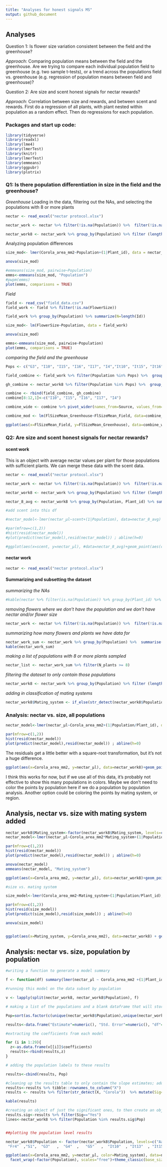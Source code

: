 ```yaml
---
title: "Analyses for honest signals MS"
output: github_document
---
```


## Analyses

Question 1: Is flower size variation consistent between the field and the greenhouse?

*Approach*: Comparing population means between the field and the greenhouse. Are we trying to compare each individual population field to greenhouse (e.g. two sample t-tests), or a trend across the populations field vs. greenhouse (e.g. regression of population means between field and greenhouse)?

Question 2: Are size and scent honest signals for nectar rewards?

*Approach*: Correlation between size and rewards, and between scent and rewards. First do a regression of all plants, with plant nested within population as a random effect. Then do regressions for each population.

  
### Packages and start up code:

```r
library(tidyverse)
library(readxl)
library(lme4)
library(lmerTest)
library(knitr)
library(lmerTest)
library(emmeans)
library(ggpubr)
library(plotrix)
```

### Q1: Is there population differentiation in size in the field and the greenhouse?

*Greenhouse*
Loading in the data, filtering out the NAs, and selecting the populations with 8 or more plants
```r
nectar <- read_excel("nectar protocol.xlsx")

nectar_work <- nectar %>% filter(!is.na(Population)) %>%  filter(!is.na(nectar_μl)) %>% filter(!is.na(Corola_area_mm2)) %>% filter(Corola_area_mm2>0)

nectar_work8 <- nectar_work %>% group_by(Population) %>% filter (length(unique(Plant_id))>=8)

```
Analyzing population differences

```r
size_mod<- lmer(Corola_area_mm2~Population+(1|Plant_id), data = nectar_work8)

anova(size_mod)

#emmeans(size_mod, pairwise~Population)
emms<-emmeans(size_mod, "Population")
#pwpm(emms)
plot(emms, comparisons = TRUE)

```

*Field*

```r
field <- read_csv("field_data.csv")
field_work <- field %>% filter(!is.na(FlowerSize))

field_work %>% group_by(Population) %>% summarize(N=length(Id))

size_mod<- lm(FlowerSize~Population, data = field_work)

anova(size_mod)

emms<-emmeans(size_mod, pairwise~Population)
plot(emms, comparisons = TRUE)

```

*comparing the field and the greenhouse*

```r
Pops <- c("G3", "I10", "I15", "I16", "I17", "I4","It10", "It15", "It16", "It17", "It4")

field_combine <- field_work %>% filter(Population %in% Pops) %>%  group_by(Population) %>% summarize(FlSizeMean = mean(FlowerSize), FlSizeSE=std.error(FlowerSize)) %>% mutate(Source="Field")

gh_combine <- nectar_work8 %>% filter(Population %in% Pops) %>%  group_by(Population) %>% summarize(FlSizeMean = mean(Corola_area_mm2), FlSizeSE=std.error(Corola_area_mm2)) %>% mutate(Source="Greenhouse")

combine <- rbind(field_combine, gh_combine)
combine[8:12,1]<-c("I10", "I15", "I16", "I17", "I4")

combine_wide <- combine %>% pivot_wider(names_from=Source, values_from=c(FlSizeMean,FlSizeSE))

combine_mod <- lm(FlSizeMean_Greenhouse~FlSizeMean_Field, data=combine_wide)

ggplot(aes(x=FlSizeMean_Field, y=FlSizeMean_Greenhouse), data=combine_wide)+geom_point()+geom_errorbar(aes(ymin=FlSizeMean_Greenhouse-FlSizeSE_Greenhouse, ymax=FlSizeMean_Greenhouse+FlSizeSE_Greenhouse))+geom_errorbarh(aes(xmin=FlSizeMean_Field-FlSizeSE_Field, xmax=FlSizeMean_Field+FlSizeSE_Field))+xlab("Flower size in natural populations")+ylab("Flower size in greenhouse")+theme_classic()


```



### Q2: Are size and scent honest signals for nectar rewards?

#### scent work

This is an object with average nectar values per plant for those populations with sufficient plants. We can merge these data with the scent data.

```r
nectar <- read_excel("nectar protocol.xlsx")

nectar_work <- nectar %>% filter(!is.na(Population)) %>%  filter(!is.na(nectar_μl)) %>% filter(!is.na(Corola_area_mm2)) %>% filter(Corola_area_mm2>0)

nectar_work8 <- nectar_work %>% group_by(Population) %>% filter (length(unique(Plant_id))>=8)

nectar_8_avg <- nectar_work8 %>% group_by(Population, Plant_id) %>% summarize(Mean_nectar=mean(nectar_μl))

#add scent into this df

#nectar_model<-lmer(nectar_μl~scent+(1|Population), data=nectar_8_avg)

#par(mfrow=c(1,2))
#hist(resid(nectar_model))
#plot(predict(nectar_model),resid(nectar_model)) ; abline(h=0)

```

```r
#ggplot(aes(x=scent, y=nectar_μl), #data=nectar_8_avg)+geom_point(aes(color=Population))+geom_smooth(method="lm",color="black")+theme_classic()+xlab(expression(paste("Total scent emission (ng", h^-1, flower^-1, ")"))) + ylab(expression(paste("Nectar volume (", mu,"l)")))
```

#### nectar work
```r
nectar <- read_excel("nectar protocol.xlsx")
```

#### Summarizing and subsetting the dataset 

*summarizing the NAs*

```r
#kable(nectar %>% filter(is.na(Population)) %>% group_by(Plant_id) %>% summarise(N=length(unique(flower_id))))
```

*removing flowers where we don't have the population and we don't have nectar and/or flower size*

```r
nectar_work <- nectar %>% filter(!is.na(Population)) %>%  filter(!is.na(nectar_μl)) %>% filter(!is.na(Corola_area_mm2)) %>% filter(Corola_area_mm2>0)
```


*summarizing how many flowers and plants we have data for*

```r

nectar_work_sum <- nectar_work %>% group_by(Population) %>%  summarise(N_plants=length(unique(Plant_id)), N_flowers=length(flower_id))
kable(nectar_work_sum)
```


*making a list of populations with 8 or more plants sampled*

```r
nectar_list <- nectar_work_sum %>% filter(N_plants >= 8)
```


*filtering the dataset to only contain those populations*

```r
nectar_work8 <- nectar_work %>% group_by(Population) %>% filter (length(unique(Plant_id))>=8)
```

*adding in classification of mating systems*

```r
nectar_work8$Mating_system <- if_else(str_detect(nectar_work8$Population,"^G|^I"), "SI", "SC")
```


### Analysis: nectar vs. size, all populations

```r
nectar_model<-lmer(nectar_μl~Corola_area_mm2+(1|Population/Plant_id), data=nectar_work8)

par(mfrow=c(1,2))
hist(resid(nectar_model))
plot(predict(nectar_model),resid(nectar_model)) ; abline(h=0)
```

The residuals get a little better with a square-root transformation, but it's not a huge difference.

```r


ggplot(aes(x=Corola_area_mm2, y=nectar_μl), data=nectar_work8)+geom_point(aes(color=Population))+geom_smooth( method="lm",color="black")+theme_classic()+xlab(expression(paste("Corolla area (", mm^2 ,")"))) + ylab(expression(paste("Nectar volume (", mu,"l)")))
```

I think this works for now, but if we use all of this data, it's probably not effective to show this many populations in colors. Maybe we don't need to color the points by population here if we do a population by population analysis. Another option could be coloring the points by mating system, or region.

## Analysis, nectar vs. size with mating system added

```r

nectar_work8$Mating_system<-factor(nectar_work8$Mating_system, levels=c("SI", "SC"))
nectar_model<-lmer(nectar_μl~Corola_area_mm2*Mating_system+(1|Population/Plant_id), data=nectar_work8)

par(mfrow=c(1,2))
hist(resid(nectar_model))
plot(predict(nectar_model),resid(nectar_model)) ; abline(h=0)

anova(nectar_model)
emmeans(nectar_model, "Mating_system")

ggplot(aes(x=Corola_area_mm2, y=nectar_μl), data=nectar_work8)+geom_point(aes(color=Mating_system, shape=Mating_system), stroke=1.2)+geom_smooth(aes(color=Mating_system), method="lm")+geom_smooth(aes(color="All", shape="All"), method="lm", linetype=2, show.legend=TRUE)+theme_classic(base_size=16)+xlab(expression(paste("Corolla area (", mm^2 ,")"))) + ylab(expression(paste("Nectar volume (", mu,"l)")))+scale_color_discrete(name="Mating system", breaks=c("All", "SC", "SI"), labels=c("All", "Self-compatible", "Self-incompatible"))+scale_shape_manual(name="Mating system",values=c(NA, 0,1),breaks=c("All", "SC", "SI"), labels=c("All", "Self-compatible", "Self-incompatible"))+theme(legend.position = "bottom")+ guides(color=guide_legend(override.aes=list(fill=NA)))

#size vs. mating system

size_model<-lmer(Corola_area_mm2~Mating_system+(1|Population/Plant_id), data=nectar_work8)

par(mfrow=c(1,2))
hist(resid(size_model))
plot(predict(size_model),resid(size_model)) ; abline(h=0)

anova(size_model)


ggplot(aes(x=Mating_system, y=Corola_area_mm2), data=nectar_work8) + geom_boxplot()+theme_classic()+ylab(expression(paste("Corolla area (", mm^2 ,")"))) + xlab("Mating system")
```


## Analysis: nectar vs. size, population by population

```r

#writing a function to generate a model summary

f <- function(df) summary(lmer(nectar_μl ~ Corola_area_mm2 +(1|Plant_id), data = df))

#running this model on the data subset by population

v <- lapply(split(nectar_work8, nectar_work8$Population), f)

# making a list of the populations and a blank dataframe that will store the results 

Pop=sort(as.factor(c(unique(nectar_work8$Population),unique(nectar_work8$Population))))

results<-data.frame("Estimate"=numeric(), "Std. Error"=numeric(), "df"=numeric(), "t value"=numeric(), "Pr(>|t|)"=numeric())

#extracting the coefficients from each model

for (i in 1:29){
  z<-as.data.frame(v[[i]]$coefficients)
  results<-rbind(results,z)
}

# adding the population labels to these results

results<-cbind(results, Pop)

#cleaning up the results table to only contain the slope estimates; adding a significance column
results<-results %>% tibble::rownames_to_column("X") 
results <- results %>% filter(str_detect(X, "Corola"))  %>% mutate(Sig=if_else(`Pr(>|t|)`< 0.05, "Yes", "No")) %>% select(-X) %>% relocate(Pop) 

kable(results)

#creating an object of just the significant ones, to then create an object with only the data from populations where there is a significant correlation, so that the plot only has lines drawn for the significant relationships
results.sig<-results %>% filter(Sig=="Yes")
lines<-nectar_work8 %>% filter(Population %in% results.sig$Pop)


##plotting the population level results

nectar_work8$Population <- factor(nectar_work8$Population, levels=c("Aal04",  "Aal12",  "Aal29",  "Aal34c", "Aal36" , "AalDMB", "AalFC",  "AalSFH", "E3"  ,   "Fr1"  ,  "Fr2" ,   "Fr3"  , 
 "Fr4"  ,"S1",  "G3"   ,  "G4"  ,   "G5"   ,  "It10"  , "It13"  , "It15"  , "It16" ,  "It17"  , "It18" ,  "It2" ,   "It4", "It5",    "It6"  ,  "It8" ,   "It9"      ))

ggplot(aes(x=Corola_area_mm2, y=nectar_μl, color=Mating_system), data=nectar_work8)+geom_point()+
  facet_wrap(~factor(Population), scales="free")+theme_classic(base_size = 16)+xlab(expression(paste("Corolla area (", mm^2 ,")"))) + ylab(expression(paste("Nectar volume (", mu,"l)")))+geom_smooth(data=lines, method="lm", color="black") +scale_color_discrete(name="Mating system", breaks=c("SI","SC"), labels=c("Self-incompatible", "Self-compatible")) +theme(legend.position = "bottom") 


```




